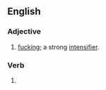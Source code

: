 ==English==

===Adjective===
{{en-adj}}

# {{lb|en|vulgar|Northern England}} [[fucking]]; a strong [[intensifier]].

===Verb===
{{head|en|verb form}}

# {{lb|en|vulgar|Northern England}} {{present participle of|en|fook|nocat=1}}